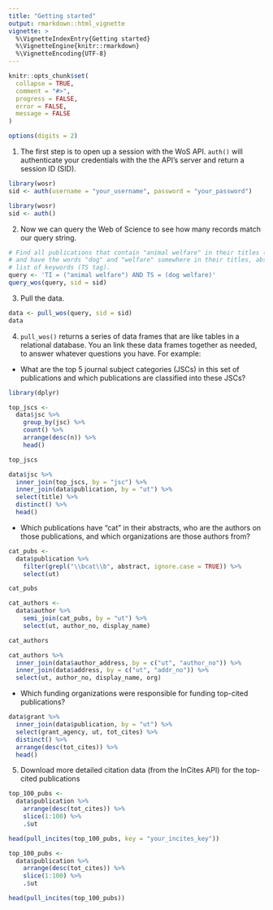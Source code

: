 ```yaml
---
title: "Getting started"
output: rmarkdown::html_vignette
vignette: >
  %\VignetteIndexEntry{Getting started}
  %\VignetteEngine{knitr::rmarkdown}
  %\VignetteEncoding{UTF-8}
---
```


```r
knitr::opts_chunk$set(
  collapse = TRUE,
  comment = "#>",
  progress = FALSE,
  error = FALSE, 
  message = FALSE
)

options(digits = 2)
```

1. The first step is to open up a session with the WoS API. `auth()` will authenticate your credentials with the the API's server and return a session ID (SID).

```r
library(wosr)
sid <- auth(username = "your_username", password = "your_password")
```

```r
library(wosr)
sid <- auth()
```

2. Now we can query the Web of Science to see how many records match our query string.

```r
# Find all publications that contain "animal welfare" in their titles (TI tag)
# and have the words "dog" and "welfare" somewhere in their titles, abstracts, or
# list of keywords (TS tag).
query <- 'TI = ("animal welfare") AND TS = (dog welfare)'
query_wos(query, sid = sid)
```

3. Pull the data.

```r
data <- pull_wos(query, sid = sid)
data
```

4. `pull_wos()` returns a series of data frames that are like tables in a relational database. You an link these data frames together as needed, to answer whatever questions you have. For example:

- What are the top 5 journal subject categories (JSCs) in this set of publications and which publications are classified into these JSCs?

```r
library(dplyr)

top_jscs <- 
  data$jsc %>% 
    group_by(jsc) %>% 
    count() %>% 
    arrange(desc(n)) %>% 
    head()

top_jscs
```

```r
data$jsc %>% 
  inner_join(top_jscs, by = "jsc") %>% 
  inner_join(data$publication, by = "ut") %>% 
  select(title) %>% 
  distinct() %>% 
  head()
```

- Which publications have "cat" in their abstracts, who are the authors on those publications, and which organizations are those authors from?

```r
cat_pubs <- 
  data$publication %>% 
    filter(grepl("\\bcat\\b", abstract, ignore.case = TRUE)) %>% 
    select(ut)

cat_pubs
```

```r
cat_authors <- 
  data$author %>% 
    semi_join(cat_pubs, by = "ut") %>% 
    select(ut, author_no, display_name)

cat_authors
```

```r
cat_authors %>% 
  inner_join(data$author_address, by = c("ut", "author_no")) %>% 
  inner_join(data$address, by = c("ut", "addr_no")) %>% 
  select(ut, author_no, display_name, org)
```

- Which funding organizations were responsible for funding top-cited publications?

```r
data$grant %>% 
  inner_join(data$publication, by = "ut") %>% 
  select(grant_agency, ut, tot_cites) %>% 
  distinct() %>% 
  arrange(desc(tot_cites)) %>% 
  head()
```

5. Download more detailed citation data (from the InCites API) for the top-cited publications

```r
top_100_pubs <- 
  data$publication %>% 
    arrange(desc(tot_cites)) %>% 
    slice(1:100) %>% 
    .$ut

head(pull_incites(top_100_pubs, key = "your_incites_key"))
```

```r
top_100_pubs <- 
  data$publication %>% 
    arrange(desc(tot_cites)) %>% 
    slice(1:100) %>% 
    .$ut

head(pull_incites(top_100_pubs))
```
